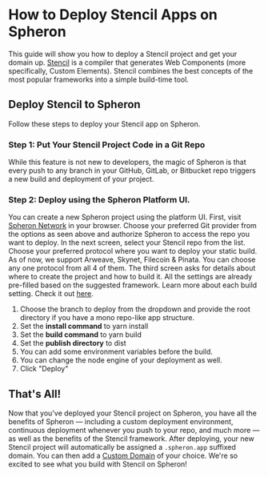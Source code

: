 
# How to Deploy Stencil Apps on Spheron

This guide will show you how to deploy a Stencil project and get your domain up.
[Stencil](https://stenciljs.com/) is a compiler that generates Web Components (more specifically, Custom Elements). Stencil combines the best concepts of the most popular frameworks into a simple build-time tool.

## Deploy Stencil to Spheron

Follow these steps to deploy your Stencil app on Spheron.

### Step 1: Put Your Stencil Project Code in a Git Repo

While this feature is not new to developers, the magic of Spheron is that every push to any branch in your GitHub, GitLab, or Bitbucket repo triggers a new build and deployment of your project.

### Step 2: Deploy using the Spheron Platform UI.

You can create a new Spheron project using the platform UI. First, visit [Spheron Network](https://app.spheron.network/) in your browser.
Choose your preferred Git provider from the options as seen above and authorize Spheron to access the repo you want to deploy.
In the next screen, select your Stencil repo from the list.
Choose your preferred protocol where you want to deploy your static build. As of now, we support Arweave, Skynet, Filecoin & Pinata. You can choose any one protocol from all 4 of them.
The third screen asks for details about where to create the project and how to build it. All the settings are already pre-filled based on the suggested framework. Learn more about each build setting. Check it out [here](https://docs.spheron.network/deployments/get-started#configuring-the-deployment).

1. Choose the branch to deploy from the dropdown and provide the root directory if you have a mono repo-like app structure.
2. Set the **install command** to yarn install
3. Set the **build command** to yarn build
4. Set the **publish directory** to dist
5. You can add some environment variables before the build.
6. You can change the node engine of your deployment as well.
7. Click "Deploy"

## That's All!

Now that you've deployed your Stencil project on Spheron, you have all the benefits of Spheron — including a custom deployment environment, continuous deployment whenever you push to your repo, and much more — as well as the benefits of the Stencil framework.
After deploying, your new Stencil project will automatically be assigned a `.spheron.app` suffixed domain. You can then add a [Custom Domain](https://docs.spheron.network/domain-and-https/centralized-domain/attach-domain) of your choice.
We're so excited to see what you build with Stencil on Spheron!

<Navigation name="Deploy Stencil App" />

